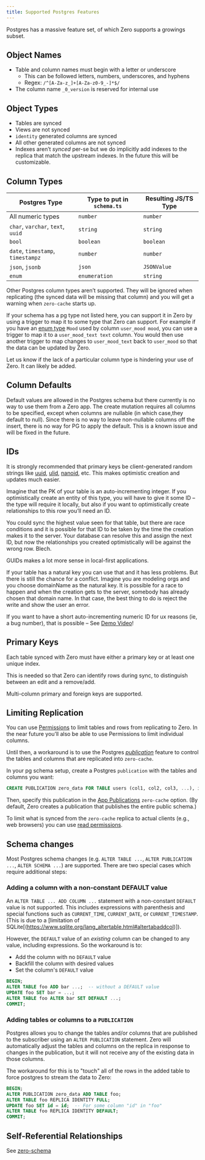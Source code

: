 ```yaml
---
title: Supported Postgres Features
---
```


Postgres has a massive feature set, of which Zero supports a growings subset.

## Object Names

- Table and column names must begin with a letter or underscore
  - This can be followed letters, numbers, underscores, and hyphens
  - Regex: `/^[A-Za-z_]+[A-Za-z0-9_-]*$/`
- The column name `_0_version` is reserved for internal use

## Object Types

- Tables are synced
- Views are not synced
- `identity` generated columns are synced
- All other generated columns are not synced
- Indexes aren’t _synced_ per-se but we do implicitly add indexes to the replica that match the upstream indexes. In the future this will be customizable.

## Column Types

| Postgres Type                     | Type to put in `schema.ts` | Resulting JS/TS Type |
| --------------------------------- | -------------------------- | -------------------- |
| All numeric types                 | `number`                   | `number`             |
| `char`, `varchar`, `text`, `uuid` | `string`                   | `string`             |
| `bool`                            | `boolean`                  | `boolean`            |
| `date`, `timestamp`, `timestampz` | `number`                   | `number`             |
| `json`, `jsonb`                   | `json`                     | `JSONValue`          |
| `enum`                            | `enumeration`              | `string`             |

Other Postgres column types aren’t supported. They will be ignored when replicating (the synced data will be missing that column) and you will get a warning when `zero-cache` starts up.

If your schema has a pg type not listed here, you can support it in Zero by using a trigger to map it to some type that Zero can support. For example if you have an [enum type](https://www.postgresql.org/docs/current/datatype-enum.html#DATATYPE-ENUM) `Mood` used by column `user_mood mood`, you can use a trigger to map it to a `user_mood_text text` column. You would then use another trigger to map changes to `user_mood_text` back to `user_mood` so that the data can be updated by Zero.

Let us know if the lack of a particular column type is hindering your use of Zero. It can likely be added.

## Column Defaults

Default values are allowed in the Postgres schema but there currently is no way to use them from a Zero app. The create mutation requires all columns to be specified, except when columns are nullable (in which case,they default to null). Since there is no way to leave non-nullable columns off the insert, there is no way for PG to apply the default. This is a known issue and will be fixed in the future.

## IDs

It is strongly recommended that primary keys be client-generated random strings like [uuid](https://www.npmjs.com/package/uuid), [ulid](https://www.npmjs.com/package/ulid), [nanoid](https://www.npmjs.com/package/nanoid), etc. This makes optimistic creation and updates much easier.

<Note type="note" heading="Why are client-generated IDs better?">
  Imagine that the PK of your table is an auto-incrementing integer. If you optimistically create an entity of this type, you will have to give it some ID – the type will require it locally, but also if you want to optimistically create relationships to this row you’ll need an ID.

  You could sync the highest value seen for that table, but there are race conditions and it is possible for that ID to be taken by the time the creation makes it to the server. Your database can resolve this and assign the next ID, but now the relationships you created optimistically will be against the wrong row. Blech.

  GUIDs makes a lot more sense in local-first applications.

  If your table has a natural key you can use that and it has less problems. But there is still the chance for a conflict. Imagine you are modeling orgs and you choose domainName as the natural key. It is possible for a race to happen and when the creation gets to the server, somebody has already chosen that domain name. In that case, the best thing to do is reject the write and show the user an error.
</Note>

If you want to have a short auto-incrementing numeric ID for ux reasons (ie, a bug number), that is possible – See [Demo Video](https://discord.com/channels/830183651022471199/1288232858795769917/1298114323272568852)!

## Primary Keys

Each table synced with Zero must have either a primary key or at least one unique index.

This is needed so that Zero can identify rows during sync, to distinguish between an edit and a remove/add.

Multi-column primary and foreign keys are supported.

## Limiting Replication

You can use [Permissions](permissions) to limit tables and rows from replicating to Zero. In the near future you’ll also be able to use Permissions to limit individual columns.

Until then, a workaround is to use the Postgres [_publication_](https://www.postgresql.org/docs/current/sql-createpublication.html) feature to control the tables and columns that are replicated into `zero-cache`.

In your pg schema setup, create a Postgres `publication` with the tables and columns you want:

```sql
CREATE PUBLICATION zero_data FOR TABLE users (col1, col2, col3, ...), issues, comments;
```

Then, specify this publication in the [App Publications](/docs/zero-cache-config#app-publications) `zero-cache` option. (By default, Zero creates a publication that publishes the entire public schema.)

To limit what is synced from the `zero-cache` replica to actual clients (e.g., web browsers) you can use [read permissions](/docs/permissions#select-permissions).

## Schema changes

Most Postgres schema changes (e.g. `ALTER TABLE ...`, `ALTER PUBLICATION ...`, `ALTER SCHEMA ...`) are supported. There are two special cases which require additional steps:

### Adding a column with a non-constant DEFAULT value

An `ALTER TABLE ... ADD COLUMN ...` statement with a non-constant `DEFAULT` value is not supported. This includes expressions with parenthesis and special functions such as `CURRENT_TIME`, `CURRENT_DATE`, or `CURRENT_TIMESTAMP`.
(This is due to a [limitation of SQLite[(https://www.sqlite.org/lang_altertable.html#altertabaddcol)]).

However, the `DEFAULT` value of an _existing_ column can be changed to any value, including expressions. So the workaround is to:

* Add the column with no `DEFAULT` value
* Backfill the column with desired values
* Set the column's `DEFAULT` value

```sql
BEGIN;
ALTER TABLE foo ADD bar ...;  -- without a DEFAULT value
UPDATE foo SET bar = ...;
ALTER TABLE foo ALTER bar SET DEFAULT ...;
COMMIT;
```

### Adding tables or columns to a `PUBLICATION`

Postgres allows you to change the tables and/or columns that are published to the subscriber using an `ALTER PUBLICATION` statement. Zero will automatically adjust the tables and columns on the replica in response to changes in the publication, but it will not receive any of the existing data in those columns.

The workaround for this is to "touch" all of the rows in the added table to force postgres to stream the data to Zero:

```sql
BEGIN;
ALTER PUBLICATION zero_data ADD TABLE foo;
ALTER TABLE foo REPLICA IDENTITY FULL;
UPDATE foo SET id = id;  -- For some column "id" in "foo"
ALTER TABLE foo REPLICA IDENTITY DEFAULT;
COMMIT;
```

## Self-Referential Relationships

See [zero-schema](/docs/zero-schema#self-referential-relationships)
